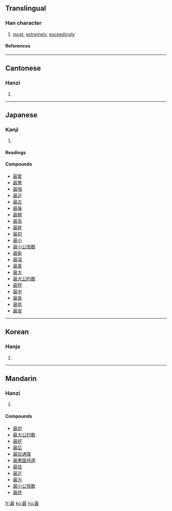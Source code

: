 ==Translingual==
===Han character===
{{Han char|rn=73|rad=曰|as=08|sn=12|four=6014<sub>7</sub>|canj=日尸十水 (ASJE)|ids=⿱[[日]][[取]]}}
# [[most]], [[extremely]], [[exceedingly]]
====References====
{{Han ref|kx=0503.050|dkj=14301|dj=0877.040|hdz=21516.080|uh=6700|ud=26368|bh=B3CC|bd=46028}}
----

==Cantonese==
===Hanzi===
{{yue-hanzi|jyut=|y=jeui3}}
# {{defn|Cantonese}}
----
==Japanese==
===Kanji===
{{ja-kanji|grade=4|rs=曰08}}
# {{defn|Japanese}}
====Readings====
{{ja-readings|on=[[さい]] (sai)|kun=[[もっとも]] (mottomo), [[も]] (mo)}}

====Compounds====
*[[最愛]]
*[[最悪]]
*[[最強]]
*[[最近]]
*[[最古]]
*[[最後]]
*[[最期]]
*[[最高]]
*[[最終]]
*[[最初]]
*[[最小]]
*[[最小公倍数]]
*[[最新]]
*[[最深]]
*[[最善]]
*[[最大]]
*[[最大公約数]]
*[[最短]]
*[[最中]]
*[[最長]]
*[[最低]]
*[[最良]]
----
==Korean==
===Hanja===
{{ko-hanja|hangeul=최|eumhun=|rv=choe|mr=ch'oe|y=choy}}
# {{defn|Korean}}
----
==Mandarin==
===Hanzi===
{{cmn-hanzi|pin=[[zuì]] (zui4)|wg=tsui<sup>4</sup>}}
# {{defn|Mandarin}}

====Compounds====
*[[最初]]
*[[最大公约数]]
*[[最好]]
*[[最后]]
*[[最后通牒]]
*[[最惠国待遇]]
*[[最佳]]
*[[最近]]
*[[最为]]
*[[最小公倍数]]
*[[最终]]

[[fr:最]]
[[ko:最]]
[[hu:最]]
